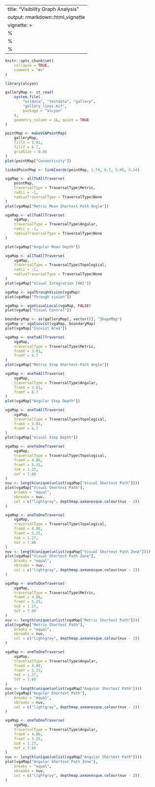 <!--
SPDX-FileCopyrightText: 2024 Petros Koutsolampros

SPDX-License-Identifier: GPL-3.0-only
-->

---
title: "Visibility Graph Analysis"
output: rmarkdown::html_vignette
vignette: >
  %\VignetteIndexEntry{Visibility Graph Analysis}
  %\VignetteEngine{knitr::rmarkdown}
  %\VignetteEncoding{UTF-8}
---

```r
knitr::opts_chunk$set(
    collapse = TRUE,
    comment = "#>"
)
```

```r
library(alcyon)

galleryMap <- st_read(
    system.file(
        "extdata", "testdata", "gallery",
        "gallery_lines.mif",
        package = "alcyon"
    ),
    geometry_column = 1L, quiet = TRUE
)
```

```r
pointMap <- makeVGAPointMap(
    galleryMap,
    fillX = 3.01,
    fillY = 6.7,
    gridSize = 0.06
)
plot(pointMap["Connectivity"])
```

```r
linkedPointMap <- linkCoords(pointMap, 1.74, 6.7, 5.05, 5.24)
```


```r
vgaMap <- allToAllTraverse(
    pointMap,
    traversalType = TraversalType$Metric,
    radii = -1,
    radiusTraversalType = TraversalType$None
)
plot(vgaMap["Metric Mean Shortest-Path Angle"])
```

```r
vgaMap <- allToAllTraverse(
    vgaMap,
    traversalType = TraversalType$Angular,
    radii = -1,
    radiusTraversalType = TraversalType$None
)

plot(vgaMap["Angular Mean Depth"])
```


```r
vgaMap <- allToAllTraverse(
    vgaMap,
    traversalType = TraversalType$Topological,
    radii = -1,
    radiusTraversalType = TraversalType$None
)
plot(vgaMap["Visual Integration [HH]"])
```

```r
vgaMap <- vgaThroughVision(vgaMap)
plot(vgaMap["Through vision"])
```

```r
vgaMap <- vgaVisualLocal(vgaMap, FALSE)
plot(vgaMap["Visual Control"])
```

```r
boundaryMap <- as(galleryMap[, vector()], "ShapeMap")
vgaMap <- vgaIsovist(vgaMap, boundaryMap)
plot(vgaMap["Isovist Area"])
```

```r
vgaMap <- oneToAllTraverse(
    vgaMap,
    traversalType = TraversalType$Metric,
    fromX = 3.01,
    fromY = 6.7
)
plot(vgaMap["Metric Step Shortest-Path Angle"])
```


```r
vgaMap <- oneToAllTraverse(
    vgaMap,
    traversalType = TraversalType$Angular,
    fromX = 3.01,
    fromY = 6.7
)
plot(vgaMap["Angular Step Depth"])
```


```r
vgaMap <- oneToAllTraverse(
    vgaMap,
    traversalType = TraversalType$Topological,
    fromX = 3.01,
    fromY = 6.7
)
plot(vgaMap["Visual Step Depth"])
```

```r
vgaMap <- oneToOneTraverse(
    vgaMap,
    traversalType = TraversalType$Topological,
    fromX = 4.86,
    fromY = 5.25,
    toX = 1.27,
    toY = 7.60
)
nuv <- length(unique(unlist(vgaMap["Visual Shortest Path"])))
plot(vgaMap["Visual Shortest Path"],
    breaks = "equal",
    nbreaks = nuv,
    col = c("lightgray", depthmap.axmanesque.colour(nuv - 2))
)
```

```r
vgaMap <- oneToOneTraverse(
    vgaMap,
    traversalType = TraversalType$Topological,
    fromX = 4.86,
    fromY = 5.25,
    toX = 1.27,
    toY = 7.60
)
nuv <- length(unique(unlist(vgaMap["Visual Shortest Path Zone"])))
plot(vgaMap["Visual Shortest Path Zone"],
    breaks = "equal",
    nbreaks = nuv,
    col = c("lightgray", depthmap.axmanesque.colour(nuv - 2))
)
```

```r
vgaMap <- oneToOneTraverse(
    vgaMap,
    traversalType = TraversalType$Metric,
    fromX = 4.86,
    fromY = 5.25,
    toX = 1.27,
    toY = 7.60
)
nuv <- length(unique(unlist(vgaMap["Metric Shortest Path"])))
plot(vgaMap["Metric Shortest Path"],
    breaks = "equal",
    nbreaks = nuv,
    col = c("lightgray", depthmap.axmanesque.colour(nuv - 2))
)
```

```r
vgaMap <- oneToOneTraverse(
    vgaMap,
    traversalType = TraversalType$Angular,
    fromX = 4.86,
    fromY = 5.25,
    toX = 1.27,
    toY = 7.60
)
nuv <- length(unique(unlist(vgaMap["Angular Shortest Path"])))
plot(vgaMap["Angular Shortest Path"],
    breaks = "equal",
    nbreaks = nuv,
    col = c("lightgray", depthmap.axmanesque.colour(nuv - 2))
)
```

```r
vgaMap <- oneToOneTraverse(
    vgaMap,
    traversalType = TraversalType$Angular,
    fromX = 4.86,
    fromY = 5.25,
    toX = 1.27,
    toY = 7.60
)
nuv <- length(unique(unlist(vgaMap["Angular Shortest Path"])))
plot(vgaMap["Angular Shortest Path Zone"],
    breaks = "equal",
    nbreaks = nuv,
    col = c("lightgray", depthmap.axmanesque.colour(nuv - 2))
)
```
